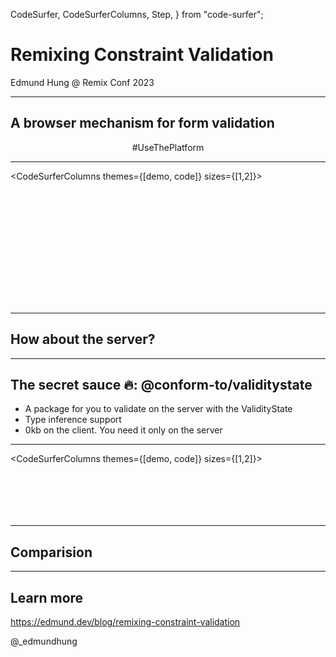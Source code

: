   CodeSurfer,
  CodeSurferColumns,
  Step,
} from "code-surfer";


<Layout>

# Remixing Constraint Validation

<div styles={{ textAlign: 'right '}}>Edmund Hung @ Remix Conf 2023</div>

</Layout>

---

<Layout>

## A browser mechanism for form validation

<center>#UseThePlatform</center>

</Layout>

---

<CodeSurferColumns themes={[demo, code]} sizes={[1,2]}>

<Step>

<Example src="./examples/1a" />

```jsx file=./01a.jsx title="HTML Form"
```

</Step>

<Step>

<Example src="./examples/1b" />

```jsx file=./01b.jsx title="Validation Attributes"
```

</Step>

<Step>

<Example src="./examples/1c" />

```jsx file=./01c.jsx title="Validation Attributes"
```

</Step>

<Step>

<Example src="./examples/1c" />

```diff title="Overview"
```

</Step>

<Step>

<Example src="./examples/2a" />

```jsx file=./02a.jsx title="Disable brower validation"
```

</Step>

<Step>

<Example src="./examples/2b" />

```jsx file=./02b.jsx title="Enhancing form validation with reportValidty"
```

</Step>

<Step>

<Example src="./examples/3a" />

```jsx file=./03a.jsx title="Customizing messages with setCustomValidity"
```

</Step>

<Step>

<Example src="./examples/3b" />

```jsx file=./03b.jsx title="Inspect errors through the ValidityState"
```

</Step>

<Step>

<Example src="./examples/3c" />

```jsx file=./03c.jsx title="Manual Validation with the FormData"
```

</Step>

<Step>

<Example src="./examples/3c" />

```diff 3:31 title="Overview"
```

</Step>

<Step>

<Example src="./examples/4a" />

```jsx 35,40:49 file=./04a.jsx title="Capturing messages through invalid event"
```

</Step>

<Step>

<Example src="./examples/4b" />

```jsx file=./04b.jsx title="Displaying error next to the input"
```

</Step>

<Step>

<Example src="./examples/4c" />

```jsx file=./04c.jsx title="Clearing error before reporting"
```

</Step>

<Step>

<Example src="./examples/4c" />

```diff 34:67 title="Finish"
```

</Step>

</CodeSurferColumns>

---

<Layout>

## How about the server?

</Layout>

---

<Layout>

## The secret sauce 🔥: @conform-to/validitystate

- A package for you to validate on the server with the ValidityState 
- Type inference support
- 0kb on the client. You need it only on the server

</Layout>

---

<CodeSurferColumns themes={[demo, code]} sizes={[1,2]}>

<Step>

<Example src="./examples/4c" />

```jsx 68:99 file=./04c.jsx
```

</Step>

<Step>

<Example src="./examples/5a" />

```jsx 90,99,108 file=./05a.jsx title="Extract the constraint of each form control as the schema"
```
</Step>

<Step>

<Example src="./examples/5a" />

```diff 4:19 title="Extract the constraint of each form control as the schema"
```
</Step>

<Step>

<Example src="./examples/5b" />

```jsx 1 file=./05b.jsx title="Import the parse helper"
```

</Step>

<Step>

<Example src="./examples/5b" />

```diff 54:66 title="Parse formData based on the schema"
```

</Step>

<Step>

<Example src="./examples/5c" />

```jsx 69:77 file=./05c.jsx title="Sync error with the client"
```

</Step>

</CodeSurferColumns>

---

<Layout>

## Comparision

</Layout>

---

<Layout>

## Learn more

https://edmund.dev/blog/remixing-constraint-validation

@_edmundhung

</Layout>